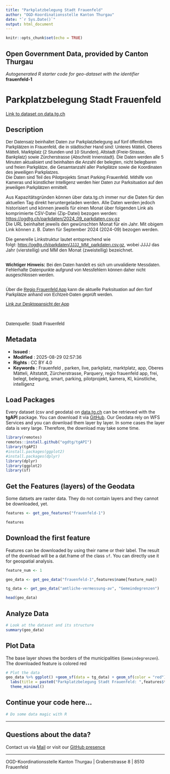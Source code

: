 ```yaml
---
title: "Parkplatzbelegung Stadt Frauenfeld"
author: "OGD-Koordinationsstelle Kanton Thurgau"
date: "`r Sys.Date()`"
output: html_document
---
```


```r
knitr::opts_chunk$set(echo = TRUE)
```

## Open Government Data, provided by **Canton Thurgau**
*Autogenerated R starter code for geo-dataset with the identifier* **frauenfeld-1**


# **Parkplatzbelegung Stadt Frauenfeld**

[Link to dataset on data.tg.ch](https://data.tg.ch/explore/dataset/frauenfeld-1/information/)

## Description

<p style='font-family: sans-serif;'>Der Datensatz beinhaltet Daten zur Parkplatzbelegung auf fünf öffentlichen Parkplätzen in Frauenfeld, die in städtischer Hand sind: Unteres Mätteli, Oberes Mätteli, Marktplatz (2 Stunden und 10 Stunden), Altstadt (Freie-Strasse, Bankplatz) sowie Zürcherstrasse (Abschnitt Innenstadt). Die Daten werden alle 5 Minuten aktualisiert und beinhalten die Anzahl der belegten, nicht belegbaren und freien Parkplätze, die Gesamtanzahl aller Parkplätze sowie die Koordinaten des jeweiligen Parkplatzes. <br>Die Daten sind Teil des Pilotprojekts Smart Parking Frauenfeld. Mithilfe von Kameras und künstlicher Intelligenz werden hier Daten zur Parksituation auf den jeweiligen Parkplätzen ermittelt.<br></p><p>Aus Kapazitätsgründen können über data.tg.ch immer nur die Daten für den aktuellen Tag direkt heruntergeladen werden. Alle Daten werden jedoch historisiert und können jeweils für einen Monat über folgenden Link als komprimierte CSV-Datei (Zip-Datei) bezogen werden:<br><a href='https://ogdtg.ch/parkdaten/2024_05_parkdaten.csv.gz' target='_blank'>https://ogdtg.ch/parkdaten/2024_09_parkdaten.csv.gz</a> <br>Die URL beinhaltet jeweils den gewünschten Monat für ein Jahr. Mit obigem Link können z. B. Daten für September 2024 (2024-09) bezogen werden.<br></p><p>Die generelle Linkstruktur lautet entsprechend wie folgt: <a href='https://ogdtg.ch/parkdaten/JJJJ_MM_parkdaten.csv.gz' style='font-family: sans-serif; background-color: rgb(255, 255, 255);' target='_blank'>https://ogdtg.ch/parkdaten/JJJJ_MM_parkdaten.csv.gz</a>, wobei JJJJ das Jahr (vierstellig) und MM den Monat (zweistellig) bezeichnet.</p><p></p><p style='font-family: sans-serif;'><b><br>Wichtiger Hinweis:</b><span> Bei den Daten handelt es sich um unvalidierte Messdaten. Fehlerhafte Datenpunkte aufgrund von Messfehlern können daher nicht ausgeschlossen werden.</span><br></p><p style='font-family: sans-serif;'><span><br>Über die </span><a href='https://regiofrauenfeld.citymobile.ch/index.php?brandid=11579&amp;apid=1155685913' style='font-family: sans-serif; background-color: rgb(255, 255, 255);' target='_blank'>Regio Frauenfeld App</a><span> kann </span><span>die aktuelle Parksituation auf den fünf Parkplätze anhand von Echtzeit-Daten geprüft werden.</span></p><p style='font-family: sans-serif;'><span><a href='https://frauenfeld.citymobile.ch/index.php?apid=2096681313'>Link zur Desktopansicht der App</a></span><span><br></span><br></p><p style='font-family: sans-serif;'><br>Datenquelle: Stadt Frauenfeld</p>

## Metadata

- **Issued**                   : 
- **Modified**                 : 2025-08-29 02:57:36
- **Rights**                   : CC BY 4.0
- **Keywords**                 : Frauenfeld , parken, live, parkplatz, marktplatz, app, Oberes Mätteli, Altstatdt, Zürcherstrasse, Parquery, regio frauenfeld app, frei, belegt, belegung, smart, parking, pilotprojekt, kamera, KI, künstliche, intelligenz

## Load Packages

Every dataset (csv and geodata) on [data.tg.ch](https://data.tg.ch/pages/start/) can be retrieved with the **tgAPI** package. You can download it via [GitHub](https://github.com/ogdtg/tgAPI). Our Geodata rely on WFS Services and you can download them layer by layer. In some cases the layer data is very large. Therefore, the download may take some time.

```r
library(remotes)
remotes::install.github("ogdtg/tgAPI")
library(tgAPI)
#install.packages(ggplot2)
#install.packages(dplyr)
library(dplyr)
library(ggplot2)
library(sf)

```


## Get the Features (layers) of the Geodata

Some datsets are raster data. They do not contain layers and they cannot be downloaded, yet.

```r
features <- get_geo_features("frauenfeld-1")

features
```


## Download the first feature

Features can be downloaded by using their name or their label. The result of the download will be a dat.frame of the class `sf`. You can directly use it for geospatial analysis.

```r

feature_num <- 1

geo_data <- get_geo_data("frauenfeld-1",features$name[feature_num])

tg_data <- get_geo_data("amtliche-vermessung-av", "Gemeindegrenzen")

head(geo_data)
```


## Analyze Data

```r

# Look at the dataset and its structure
summary(geo_data)

```


## Plot Data

The base layer shows the borders of the municipalities (`Gemeindegrenzen`). The downloaded feature is colored red

```r

# Plot the data
geo_data %>% ggplot() +geom_sf(data = tg_data) + geom_sf(color = "red") +
  labs(title = paste0("Parkplatzbelegung Stadt Frauenfeld: ",features$title[feature_num])) +
  theme_minimal()

```


## Continue your code here...


```r
# Do some data magic with R
```

------------------------------------------------------------------------

## Questions about the data?

Contact us via [Mail](mailto:ogd@tg.ch) or visit our [GitHub presence](https://github.com/ogdtg)


------------------------------------------------------------------------

OGD-Koordinationsstelle Kanton Thurgau | Grabenstrasse 8 | 8510 Frauenfeld
